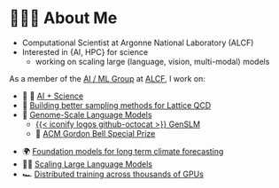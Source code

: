 # 🧑🏻‍💻 About Me {background-color="white"}

- Computational Scientist at Argonne National Laboratory (ALCF)
- Interested in {AI, HPC} for science
  - working on scaling large (language, vision, multi-modal) models

As a member of the [AI / ML Group](https://www.alcf.anl.gov/about/people/group/506) at
[ALCF](https://alcf.anl.gov), I work on:

::: {.flex-container}

::: {.flex-container}

- 🤖 🧪 [AI + Science](https://github.com/saforem2/)
- 🎲 [Building better sampling methods for Lattice QCD](https://github.com/saforem2/l2hmc-qcd)
- 🧬 [Genome-Scale Language Models](https://www.biorxiv.org/content/10.1101/2022.10.10.511571v2)
    - [{{< iconify logos github-octocat >}} GenSLM](https://github.com/ramanathanlab/genslm)
    - 🥇 [ACM Gordon Bell Special Prize](https://www.acm.org/media-center/2022/november/gordon-bell-special-prize-covid-research-2022)
:::

::: {.flex-container}

- 🌍 [Foundation models for long term climate forecasting](https://saforem2.github.io/climate-analysis)
- 🏃‍♂️ [Scaling Large Language Models](https://github.com/argonne-lcf/Megatron-DeepSpeed)
- 🏎️ [Distributed training across thousands of GPUs](https://github.com/argonne-lcf/mlprof)
:::

:::

<!-- ::: footer -->
<!---->
<!-- [[🏡](https://samforeman.dev) Sam Foreman]{style="color:#555555"}   -->
<!-- [@ [ATPESC 2024](https://extremecomputingtraining.anl.gov/agenda-2024/)]{.dim-text style="font-size: 0.75em"}   -->
<!-- [🗓️ 2024-08-09]{.dim-text style="font-size: 0.66em;"} -->
<!---->
<!-- ::: {style="display: flex; flex-direction: row; align-items: center; text-align: center!important; justify-content: center;"} -->
<!---->
<!-- [[{{< iconify ph house-line-duotone >}}](https://samforeman.dev)]{.icon style="font-size:1.5rem; padding-right: 0pt;"} -->
<!-- [[{{< iconify ph github-logo-duotone >}}](https://github.com/saforem2)]{.icon style="font-size:1.5rem; padding-left: 0pt; padding-right: 0pt"} -->
<!-- [[{{< iconify ph twitter-logo-duotone >}}](https://www.twitter.com/saforem2)]{.icon style="font-size:1.5rem; padding-left: 0pt; padding-right: 0pt"} -->
<!-- [[{{< iconify ph envelope-open-duotone >}}](mailto:///foremans@anl.gov)]{.icon style="font-size:1.5rem; padding-left: 0pt; padding-right: 0pt"} -->
<!-- [[{{< iconify ph graduation-cap-duotone >}}](https://scholar.google.com/citations?user=vV_1zDwAAAAJ&hl=en)]{.icon style="font-size:1.5rem; padding-left: 0pt; padding-right: 0pt"} -->
<!-- [[{{< iconify ph spotify-logo-duotone >}}](https://open.spotify.com/user/saforem2)]{.icon style="font-size:1.5rem; padding-left: 0pt; padding-right: 0pt"} -->
<!-- [[{{< iconify ph lastfm-logo-duotone >}}](https://www.last.fm/user/saforem2)]{.icon style="font-size:1.5rem; padding-left: 0pt; padding-right: 0pt"} -->
<!-- [[{{< iconify ph linkedin-logo-duotone >}}](https://linkedin.com/in/saforem2)]{.icon style="font-size:1.5rem; padding-left: 0pt; padding-right: 0pt"} -->
<!---->
<!-- ::: -->
<!---->
<!-- ::: {style="text-align: center!important;"} -->
<!---->
<!-- [[[samforeman.dev/talks/llms-at-scale]{style="color:#137af5!important; background:oklch(from #137af5 calc(l * 1.15) c h / 0.085); border:0px solid #137af5!important; border-radius: 0.25rem; text-shadow: 1px 1px rgba(0, 0, 0, 0.25);"}](https://samforeman.dev/talks/llms-at-scale)]{style="text-align:center;"}   -->
<!---->
<!-- ::: -->
<!---->
<!-- ::: -->
